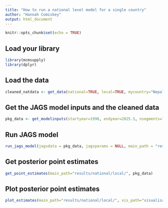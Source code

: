 ```yaml
---
title: "How to run a national level model for a single country"
author: "Hannah Comiskey"
output: html_document
---
```



```r
knitr::opts_chunk$set(echo = TRUE)
```

## Load your library

```r
library(mcmsupply)
library(dplyr)
```

## Load the data 

```r
cleaned_natdata <- get_data(national=TRUE, local=TRUE, mycountry="Nepal", fp2030=TRUE, surveydata_filepath=NULL)
```

## Get the JAGS model inputs and the cleaned data

```r
pkg_data <- get_modelinputs(startyear=1990, endyear=2025.5, nsegments=12, raw_data = cleaned_natdata)

```

## Run JAGS model 

```r
run_jags_model(jagsdata = pkg_data, jagsparams = NULL, main_path = "results/national/local/", n_iter = 80000, n_burnin = 10000, n_thin = 35)
```

## Get posterior point estimates

```r
get_point_estimates(main_path="results/national/local/", pkg_data)
```

## Plot posterior point estimates

```r
plot_estimates(main_path="results/national/local/", vis_path="visualisation/national/local/", pkg_data) 
```

